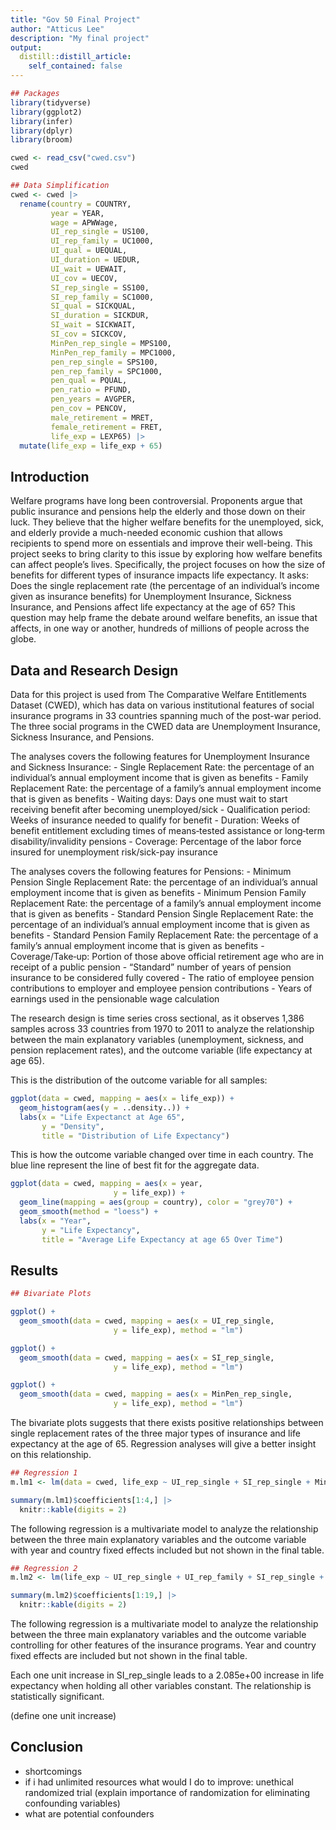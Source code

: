 ```yaml
---
title: "Gov 50 Final Project"
author: "Atticus Lee"
description: "My final project"
output:
  distill::distill_article:
    self_contained: false
---
```


```r
## Packages
library(tidyverse)
library(ggplot2)
library(infer)
library(dplyr)
library(broom)

cwed <- read_csv("cwed.csv")
cwed
```

```r
## Data Simplification
cwed <- cwed |>
  rename(country = COUNTRY,
         year = YEAR,
         wage = APWWage,
         UI_rep_single = US100,
         UI_rep_family = UC1000,
         UI_qual = UEQUAL,
         UI_duration = UEDUR,
         UI_wait = UEWAIT,
         UI_cov = UECOV,
         SI_rep_single = SS100,
         SI_rep_family = SC1000,
         SI_qual = SICKQUAL,
         SI_duration = SICKDUR,
         SI_wait = SICKWAIT,
         SI_cov = SICKCOV,
         MinPen_rep_single = MPS100,
         MinPen_rep_family = MPC1000,
         pen_rep_single = SPS100,
         pen_rep_family = SPC1000,
         pen_qual = PQUAL,
         pen_ratio = PFUND,
         pen_years = AVGPER,
         pen_cov = PENCOV,
         male_retirement = MRET,
         female_retirement = FRET,
         life_exp = LEXP65) |> 
  mutate(life_exp = life_exp + 65)
```


## Introduction
Welfare programs have long been controversial. Proponents argue that public insurance and pensions help the elderly and those down on their luck. They believe that the higher welfare benefits for the unemployed, sick, and elderly provide a much-needed economic cushion that allows recipients to spend more on essentials and improve their well-being. This project seeks to bring clarity to this issue by exploring how welfare benefits can affect people's lives. Specifically, the project focuses on how the size of benefits for different types of insurance impacts life expectancy. It asks: Does the single replacement rate (the percentage of an individual's income given as insurance benefits) for Unemployment Insurance, Sickness Insurance, and Pensions affect life expectancy at the age of 65? This question may help frame the debate around welfare benefits, an issue that affects, in one way or another, hundreds of millions of people across the globe.

## Data and Research Design
Data for this project is used from The Comparative Welfare Entitlements Dataset (CWED), which has data on various institutional features of social insurance programs in 33 countries spanning much of the post-war period. The three social programs in the CWED data are Unemployment Insurance, Sickness Insurance, and Pensions.

The analyses covers the following features for Unemployment Insurance and Sickness Insurance:
- Single Replacement Rate: the percentage of an individual's annual employment income that is given as benefits
- Family Replacement Rate: the percentage of a family's annual employment income that is given as benefits
- Waiting days: Days one must wait to start receiving benefit after becoming unemployed/sick
- Qualification period: Weeks of insurance needed to qualify for benefit
- Duration: Weeks of benefit entitlement excluding times of means‐tested assistance or long‐term disability/invalidity pensions
- Coverage: Percentage of the labor force insured for unemployment risk/sick-pay insurance

The analyses covers the following features for Pensions:
- Minimum Pension Single Replacement Rate: the percentage of an individual's annual employment income that is given as benefits
- Minimum Pension Family Replacement Rate: the percentage of a family's annual employment income that is given as benefits
- Standard Pension Single Replacement Rate: the percentage of an individual's annual employment income that is given as benefits
- Standard Pension Family Replacement Rate: the percentage of a family's annual employment income that is given as benefits
- Coverage/Take‐up: Portion of those above official retirement age who are in receipt
of a public pension
- “Standard” number of years of pension insurance to be considered fully covered
- The ratio of employee pension contributions to employer and employee pension contributions
- Years of earnings used in the pensionable wage calculation

The research design is time series cross sectional, as it observes 1,386 samples across 33 countries from 1970 to 2011 to analyze the relationship between the main explanatory variables (unemployment, sickness, and pension replacement rates), and the outcome variable (life expectancy at age 65).

This is the distribution of the outcome variable for all samples:
```r
ggplot(data = cwed, mapping = aes(x = life_exp)) +
  geom_histogram(aes(y = ..density..)) +
  labs(x = "Life Expectanct at Age 65",
       y = "Density",
       title = "Distribution of Life Expectancy")
```

This is how the outcome variable changed over time in each country. The blue line represent the line of best fit for the aggregate data.
```r
ggplot(data = cwed, mapping = aes(x = year,
                       y = life_exp)) +
  geom_line(mapping = aes(group = country), color = "grey70") +
  geom_smooth(method = "loess") +
  labs(x = "Year",
       y = "Life Expectancy",
       title = "Average Life Expectancy at age 65 Over Time")
```

## Results

```r
## Bivariate Plots

ggplot() + 
  geom_smooth(data = cwed, mapping = aes(x = UI_rep_single, 
                       y = life_exp), method = "lm")

ggplot() + 
  geom_smooth(data = cwed, mapping = aes(x = SI_rep_single, 
                       y = life_exp), method = "lm")

ggplot() + 
  geom_smooth(data = cwed, mapping = aes(x = MinPen_rep_single, 
                       y = life_exp), method = "lm")

```

The bivariate plots suggests that there exists positive relationships between single replacement rates of the three major types of insurance and life expectancy at the age of 65. Regression analyses will give a better insight on this relationship.


```r
## Regression 1
m.lm1 <- lm(data = cwed, life_exp ~ UI_rep_single + SI_rep_single + MinPen_rep_single + as.factor(year) + country)

summary(m.lm1)$coefficients[1:4,] |>
  knitr::kable(digits = 2)
```
The following regression is a multivariate model to analyze the relationship between the three main explanatory variables and the outcome variable with year and country fixed effects included but not shown in the final table.


```r
## Regression 2
m.lm2 <- lm(life_exp ~ UI_rep_single + UI_rep_family + SI_rep_single + SI_rep_family + MinPen_rep_single + MinPen_rep_family + pen_rep_single + pen_rep_family + UI_cov + UI_wait + SI_cov + SI_wait + pen_cov + pen_ratio + UI_qual + SI_qual + pen_qual + wage + country + as.factor(year), data = cwed)

summary(m.lm2)$coefficients[1:19,] |>
  knitr::kable(digits = 2)
```
The following regression is a multivariate model to analyze the relationship between the three main explanatory variables and the outcome variable controlling for other features of the insurance programs. Year and country fixed effects are included but not shown in the final table.

Each one unit increase in SI_rep_single leads to a 2.085e+00 increase in life expectancy when holding all other variables constant. The relationship is statistically significant. 

(define one unit increase)

## Conclusion

- shortcomings
- if i had unlimited resources what would I do to improve: unethical randomized trial (explain importance of randomization for eliminating confounding variables)
- what are potential confounders

